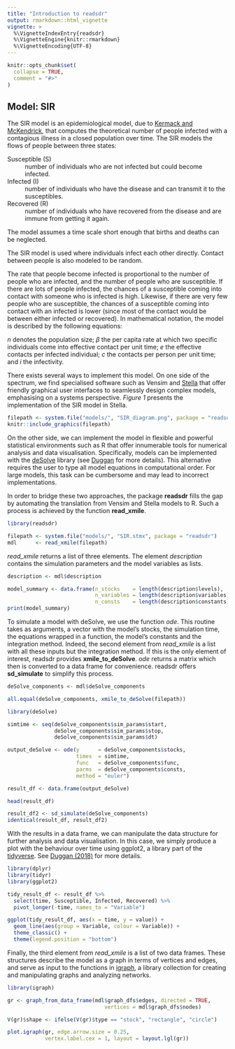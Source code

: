 ```yaml
---
title: "Introduction to readsdr"
output: rmarkdown::html_vignette
vignette: >
  %\VignetteIndexEntry{readsdr}
  %\VignetteEngine{knitr::rmarkdown}
  %\VignetteEncoding{UTF-8}
---
```


```r
knitr::opts_chunk$set(
  collapse = TRUE,
  comment = "#>"
)
```

Model: SIR
----------

The SIR model is an epidemiological model, due to [Kermack and McKendrick](https://royalsocietypublishing.org/doi/pdf/10.1098/rspa.1927.0118), 
that computes the theoretical number of people infected with a contagious 
illness in a closed population over time. The SIR models the flows of people 
between three states:

Susceptible (S) 
  : number of individuals who are not infected but could become infected.
  
Infected (I) 
  : number of individuals who have the disease and can transmit it to the 
  susceptibles. 

Recovered (R) 
  : number of individuals who have recovered from the disease and are immune 
  from getting it again.
  

The model assumes a time scale short enough that births and deaths can be 
neglected.

The SIR model is used where individuals infect each other directly. Contact 
between people is also modeled to be random.

The rate that people become infected is proportional to the number of people who
are infected, and the number of people who are susceptible. If there are lots of
people infected, the chances of a susceptible coming into contact with someone 
who is infected is high. Likewise, if there are very few people who are 
susceptible, the chances of a susceptible coming into contact with an infected 
is lower (since most of the contact would be between either infected or 
recovered). In mathematical notation, the model is described by the following
equations:

\begin{equation}
  \frac{dS}{dt} = -\beta SI
\end{equation}

\begin{equation}
  \frac{dI}{dt} = \beta SI - \frac{I}{rd}
\end{equation}

\begin{equation}
  \frac{dR}{dt} = \frac{I}{rd}
\end{equation}

\begin{equation}
  \beta = \frac{e}{n}
\end{equation}

\begin{equation}
  e = c \times i
\end{equation}

$n$ denotes the population size; $\beta$ the per capita rate at which two 
specific individuals come into effective contact per unit time; $e$ the 
effective contacts per infected individual; $c$ the contacts per person per 
unit time; and $i$ the infectivity. 

There exists several ways to implement this model. On one side of the spectrum,
we find specialised software such as Vensim and
[Stella](https://www.iseesystems.com/store/products/stella-architect.aspx) 
that offer friendly graphical user interfaces to seamlessly design complex 
models, emphasising on a systems perspective. _Figure 1_ presents the 
implementation of the SIR model in Stella.


```r
filepath <- system.file("models/", "SIR_diagram.png", package = "readsdr")
knitr::include_graphics(filepath)
```



On the other side, we can implement the model in flexible and powerful 
statistical environments such as R that offer innumerable tools for numerical 
analysis and data visualisation. Specifically, models can be implemented with 
the [deSolve](https://www.jstatsoft.org/article/view/v033i09) library (see 
[Duggan](https://www.springer.com/gp/book/9783319340418) for more details).
This alternative requires the user to type all model equations in computational
order. For large models, this task can be cumbersome and may lead to incorrect
implementations.

In order to bridge these two approaches, the package **readsdr** fills the gap
by automating the translation from Vensim and Stella models to R. Such a process
is achieved by the function **read_xmile**.


```r
library(readsdr)

filepath <- system.file("models/", "SIR.stmx", package = "readsdr")
mdl      <- read_xmile(filepath) 
```

_read_xmile_ returns a list of three elements. The element _description_ 
contains the simulation parameters and the model variables as lists. 

```r
description <- mdl$description

model_summary <- data.frame(n_stocks    = length(description$levels),
                            n_variables = length(description$variables),
                            n_consts    = length(description$constants))
print(model_summary)
```

To simulate a model with deSolve, we use the function _ode_. This routine
takes as arguments, a vector with the model's stocks, the simulation time,
the equations wrapped in a function, the model's constants and the integration
method. Indeed, the second element from _read_xmile_ is a list with all these
inputs but the integration method. If this is the only element of interest,
readsdr provides **xmile_to_deSolve**. _ode_ returns a matrix which then is 
converted to a data frame for convenience. readsdr offers **sd_simulate** to 
simplify this process.


```r
deSolve_components <- mdl$deSolve_components

all.equal(deSolve_components, xmile_to_deSolve(filepath))

library(deSolve)

simtime <- seq(deSolve_components$sim_params$start,
               deSolve_components$sim_params$stop,
               deSolve_components$sim_params$dt)

output_deSolve <- ode(y      = deSolve_components$stocks,
                      times  = simtime,
                      func   = deSolve_components$func,
                      parms  = deSolve_components$consts, 
                      method = "euler")

result_df <- data.frame(output_deSolve)

head(result_df)

result_df2 <- sd_simulate(deSolve_components)
identical(result_df, result_df2)
```

With the results in a data frame, we can manipulate the data structure for 
further analysis and data visualisation. In this case, we simply produce a plot
with the behaviour over time using ggplot2, a library part of the [tidyverse](https://www.tidyverse.org/).
See [Duggan (2018)](https://onlinelibrary.wiley.com/doi/abs/10.1002/sdr.1600) for
more details.

```r
library(dplyr)
library(tidyr)
library(ggplot2)

tidy_result_df <- result_df %>% 
  select(time, Susceptible, Infected, Recovered) %>%
  pivot_longer(-time, names_to = "Variable") 

ggplot(tidy_result_df, aes(x = time, y = value)) +
  geom_line(aes(group = Variable, colour = Variable)) +
  theme_classic() +
  theme(legend.position = "bottom")
```

Finally, the third element from _read_xmile_ is a list of two data frames. 
These structures describe the model as a graph in terms of vertices and edges,
and serve as input to the functions in [igraph](https://igraph.org/), a library 
collection for creating and manipulating graphs and analyzing networks.

```r
library(igraph)

gr <- graph_from_data_frame(mdl$graph_dfs$edges, directed = TRUE, 
                               vertices = mdl$graph_dfs$nodes)

V(gr)$shape <- ifelse(V(gr)$type == "stock", "rectangle", "circle")

plot.igraph(gr, edge.arrow.size = 0.25,
            vertex.label.cex = 1, layout = layout.lgl(gr))
```

